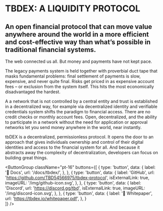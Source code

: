 # TBDEX: A LIQUIDITY PROTOCOL

## An open financial protocol that can move value anywhere around the world in a more efficient and cost-effective way than what’s possible in traditional financial systems.

The web connected us all. But money and payments have not kept pace.

The legacy payments system is held together with proverbial duct tape that masks fundamental problems: final settlement of payments is slow, expensive, and never quite final. Risks get priced in as expensive account fees – or exclusion from the system itself. This hits the most economically disadvantaged the hardest.

A <TooltipWrapper trigger="decentralized">a network that is not controlled by a central entity</TooltipWrapper> and <TooltipWrapper trigger="trustless">trust is established in a decentralized way, for example via decentralized identity and verifiable credentials</TooltipWrapper> system shifts the paradigm to financial access. There are no credit checks or monthly account fees. Open, decentralized, and <TooltipWrapper trigger="permissionless">the ability to participate in a network without the need for application or approval</TooltipWrapper> networks let you send money anywhere in the world, near instantly.

tbDEX is a decentralized, permissionless protocol. It opens the door to <TooltipWrapper trigger="Self Sovereign Identity">an approach that gives individuals ownership and control of their digital identities</TooltipWrapper> and access to the financial system for all. And because it abstracts away the complexity of decentralization, developers can focus on building great things.

<ButtonGroup
  className="pt-16"
  buttons={[
    {
      type: 'button',
      data: {
        label: '📃 Docs',
        url: '/docs/tbdex/',
      },
    },
    {
      type: 'button',
      data: {
        label: 'GitHub',
        url: 'https://github.com/TBD54566975/tbdex-protocol',
        isExternalLink: true,
        imageURL: '/img/github-icon.svg',
      },
    },
    {
      type: 'button',
      data: {
        label: 'Discord',
        url: 'https://discord.gg/tbd',
        isExternalLink: true,
        imageURL: '/img/discord-icon.svg',
      },
    },
    {
      type: 'button',
      data: {
        label: '📜 Whitepaper',
        url: 'https://tbdex.io/whitepaper.pdf',
      },
    }    
  ]}
/>
